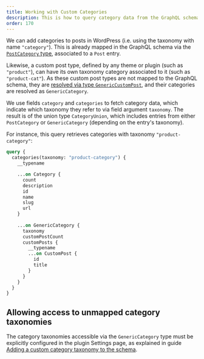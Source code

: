 ```yaml
---
title: Working with Custom Categories
description: This is how to query category data from the GraphQL schema.
order: 170
---
```


We can add categories to posts in WordPress (i.e. using the taxonomy with name `"category"`). This is already mapped in the GraphQL schema via the [`PostCategory` type](/guides/query/post-categories), associated to a `Post` entry.

Likewise, a custom post type, defined by any theme or plugin (such as `"product"`), can have its own taxonomy category associated to it (such as `"product-cat"`). As these custom post types are not mapped to the GraphQL schema, they are [resolved via type `GenericCustomPost`](/guides/query/custom-posts), and their categories are resolved as `GenericCategory`.

We use fields `category` and `categories` to fetch category data, which indicate which taxonomy they refer to via field argument `taxonomy`. The result is of the union type `CategoryUnion`, which includes entries from either `PostCategory` or `GenericCategory` (depending on the entry's taxonomy).

For instance, this query retrieves categories with taxonomy `"product-category"`:

```graphql
query {
  categories(taxonomy: "product-category") {
    __typename

    ...on Category {
      count
      description
      id
      name
      slug
      url
    }
    
    ...on GenericCategory {
      taxonomy   
      customPostCount
      customPosts {
        __typename
        ...on CustomPost {
          id
          title
        }
      }
    }
  }
}
```

## Allowing access to unmapped category taxonomies

The category taxonomies accessible via the `GenericCategory` type must be explicitly configured in the plugin Settings page, as explained in guide [Adding a custom category taxonomy to the schema](/guides/config/adding-a-custom-category-taxonomy-to-the-schema).
